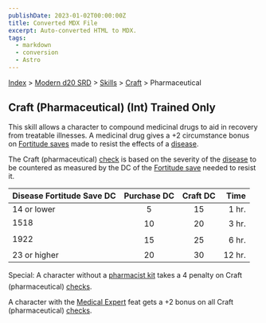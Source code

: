 ```yaml
---
publishDate: 2023-01-02T00:00:00Z
title: Converted MDX File
excerpt: Auto-converted HTML to MDX.
tags:
  - markdown
  - conversion
  - Astro
---
```


[Index](-index) > [Modern d20 SRD](modern-d20-srd-index) > [Skills](modern-d20-srd-skills-index) > [Craft](modern-d20-srd-skills-craft) > Pharmaceutical

## Craft (Pharmaceutical) (Int) Trained Only

This skill allows a character to compound medicinal drugs to aid in recovery from treatable illnesses. A medicinal drug gives a +2 circumstance bonus on [Fortitude
saves](modern-d20-srd-basics-saving-throws) made to resist the effects of a [disease](modern-d20-srd-environment-hazards-disease).

The Craft (pharmaceutical) [check](modern-d20-srd-skills-skill-basics-php#skill-check-index) is based on the severity of the [disease](modern-d20-srd-environment-hazards-disease) to be countered as measured by the DC of the [Fortitude
save](modern-d20-srd-basics-saving-throws) needed to resist it.

| Disease Fortitude Save DC | Purchase DC | Craft DC |   Time |
| :------------------------ | :---------: | :------: | -----: |
| 14 or lower               |      5      |    15    |  1 hr. |
| 1518                      |     10      |    20    |  3 hr. |
| 1922                      |     15      |    25    |  6 hr. |
| 23 or higher              |     20      |    30    | 12 hr. |

Special: A character without a [pharmacist
kit](modern-d20-srd-equipment-professional-equipment) takes a 4 penalty on Craft (pharmaceutical) [checks](modern-d20-srd-skills-skill-basics-php#skill-check-index).

A character with the [Medical
Expert](modern-d20-srd-feats-medical-expert) feat gets a +2 bonus on all Craft (pharmaceutical) [checks](modern-d20-srd-skills-skill-basics-php#skill-check-index).
